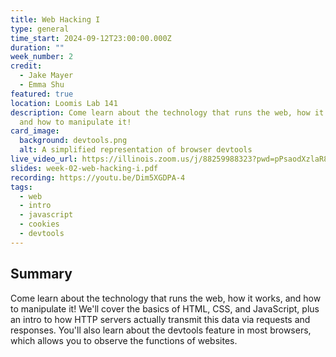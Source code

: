 ```yaml
---
title: Web Hacking I
type: general
time_start: 2024-09-12T23:00:00.000Z
duration: ""
week_number: 2
credit:
  - Jake Mayer
  - Emma Shu
featured: true
location: Loomis Lab 141
description: Come learn about the technology that runs the web, how it works,
  and how to manipulate it!
card_image:
  background: devtools.png
  alt: A simplified representation of browser devtools
live_video_url: https://illinois.zoom.us/j/88259988323?pwd=pPsaodXzlaR88evk9AlCU79U5mqxB3.1
slides: week-02-web-hacking-i.pdf
recording: https://youtu.be/Dim5XGDPA-4
tags:
  - web
  - intro
  - javascript
  - cookies
  - devtools
---
```

## Summary

Come learn about the technology that runs the web, how it works, and how to manipulate it! We'll cover the basics of HTML, CSS, and JavaScript, plus an intro to how HTTP servers actually transmit this data via requests and responses. You'll also learn about the devtools feature in most browsers, which allows you to observe the functions of websites.